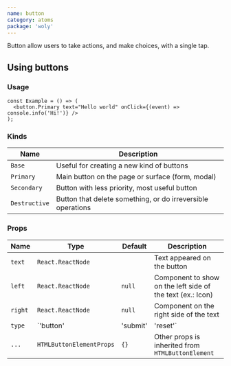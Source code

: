 ```yaml
---
name: button
category: atoms
package: 'woly'
---
```



Button allow users to take actions, and make choices, with a single tap.

## Using buttons

<ButtonImage />

### Usage

```tsx
const Example = () => (
  <button.Primary text="Hello world" onClick={(event) => console.info('Hi!')} />
);
```

<Example>
  <New />
  <button.Base />
</Example>

### Kinds

| Name          | Description                                                 |
| ------------- | ----------------------------------------------------------- |
| `Base`        | Useful for creating a new kind of buttons                   |
| `Primary`     | Main button on the page or surface (form, modal)            |
| `Secondary`   | Button with less priority, most useful button               |
| `Destructive` | Button that delete something, or do irreversible operations |

### Props

| Name    | Type                            | Default    | Description                                                |
| ------- | ------------------------------- | ---------- | ---------------------------------------------------------- |
| `text`  | `React.ReactNode`               |            | Text appeared on the button                                |
| `left`  | `React.ReactNode`               | `null`     | Component to show on the left side of the text (ex.: Icon) |
| `right` | `React.ReactNode`               | `null`     | Component on the right side of the text                    |
| `type`  | `'button' | 'submit' | 'reset'` | `'button'` | HTML type of the button                                    |
| `...`   | `HTMLButtonElementProps`        | `{}`       | Other props is inherited from `HTMLButtonElement`          |
